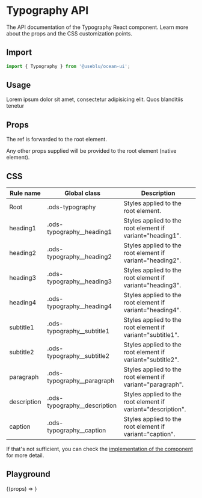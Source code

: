 
<Meta title="Components/Typography" component={Typography} />

# Typography API

The API documentation of the Typography React component. Learn more about the props and the CSS customization points.

## Import

```javascript
import { Typography } from '@useblu/ocean-ui';
```

## Usage

<Preview withSource="open" withToolbar>
  <Story
    name="Usage"
    parameters={{ controls: { hideNoControlsWarning: true } }}
  >
    <Typography variant="paragraph">
      Lorem ipsum dolor sit amet, consectetur adipisicing elit. Quos blanditiis
      tenetur
    </Typography>
  </Story>
</Preview>

## Props

<Props component={Typography} parameters />

The ref is forwarded to the root element.

Any other props supplied will be provided to the root element (native element).

## CSS

| Rule name   | Global class                   | Description                                                  |
| ----------- | ------------------------------ | ------------------------------------------------------------ |
| Root        | .ods-typography                | Styles applied to the root element.                          |
| heading1    | .ods-typography\_\_heading1    | Styles applied to the root element if variant="heading1".    |
| heading2    | .ods-typography\_\_heading2    | Styles applied to the root element if variant="heading2".    |
| heading3    | .ods-typography\_\_heading3    | Styles applied to the root element if variant="heading3".    |
| heading4    | .ods-typography\_\_heading4    | Styles applied to the root element if variant="heading4".    |
| subtitle1   | .ods-typography\_\_subtitle1   | Styles applied to the root element if variant="subtitle1".   |
| subtitle2   | .ods-typography\_\_subtitle2   | Styles applied to the root element if variant="subtitle2".   |
| paragraph   | .ods-typography\_\_paragraph   | Styles applied to the root element if variant="paragraph".   |
| description | .ods-typography\_\_description | Styles applied to the root element if variant="description". |
| caption     | .ods-typography\_\_caption     | Styles applied to the root element if variant="caption".     |

If that's not sufficient, you can check the [implementation of the component](https://github.com/Pagnet/ocean-ds-web-web-web/blob/master/src/Typography/Typography.tsx) for more detail.

## Playground

<Preview>
  <Story
    name="Playground"
    args={{
      variant: 'heading3',
      children: 'Lorem ipsum dolor sit amet, consectetur adipiscing elit.',
    }}
  >
    {(props) => <Typography {...props} />}
  </Story>
</Preview>

<Props story="Playground" />
